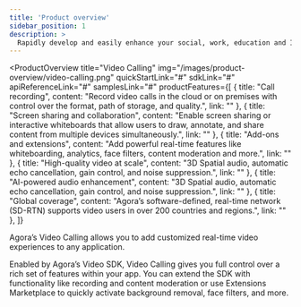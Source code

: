 ```yaml
---
title: 'Product overview'
sidebar_position: 1
description: >
  Rapidly develop and easily enhance your social, work, education and IoT apps with face-to-face interaction.
---
```



<ProductOverview
  title="Video Calling"
  img="/images/product-overview/video-calling.png"
  quickStartLink="#"
  sdkLink="#"
  apiReferenceLink="#"
  samplesLink="#"
  productFeatures={[
    {
      title: "Call recording",
      content: "Record video calls in the cloud or on premises with control over the format, path of storage, and quality.",
      link: ""
    },
    {
      title: "Screen sharing and collaboration",
      content: "Enable screen sharing or interactive whiteboards that allow users to draw, annotate, and share content from multiple devices simultaneously.",
      link: ""
    },
    {
      title: "Add-ons and extensions",
      content: "Add powerful real-time features like whiteboarding, analytics, face filters, content moderation and more.",
      link: ""
    },
    {
      title: "High-quality video at scale",
      content: "3D Spatial audio, automatic echo cancellation, gain control, and noise suppression.",
      link: ""
    },
    {
      title: "AI-powered audio enhancement",
      content: "3D Spatial audio, automatic echo cancellation, gain control, and noise suppression.",
      link: ""
    },
    {
      title: "Global coverage",
      content: "Agora’s software-defined, real-time network (SD-RTN) supports video users in over 200 countries and regions.",
      link: ""
    },
  ]}

>

Agora’s Video Calling allows you to add customized real-time video experiences to any application. 

Enabled by Agora’s Video SDK, Video Calling gives you full control over a rich set of features within your app. You can extend the SDK with functionality like recording and content moderation or use Extensions Marketplace to quickly activate background removal, face filters, and more.

</ProductOverview>